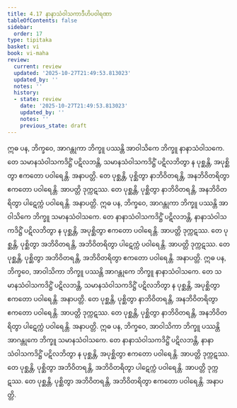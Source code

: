 ```yaml
---
title: 4.17 နာနာသံဝါသကာဒီဟိပဝါရဏာ
tableOfContents: false
sidebar:
  order: 17
type: tipitaka
basket: vi
book: vi-maha
review:
  current: review
  updated: '2025-10-27T21:49:53.813023'
  updated_by: ''
  notes: ''
  history:
  - state: review
    date: '2025-10-27T21:49:53.813023'
    updated_by: ''
    notes: ''
    previous_state: draft
---
```



<ReviewStatus review={frontmatter.review} showDetails={true} />

<HypothesisAnnotation frontmatter={frontmatter} />

<DynamicBreadcrumb />

<Division number="230" book="vi-maha" e="ch" v="3" p="246">

<Paragraph number="1057" book="vi-maha">
ဣဓ ပန, ဘိက္ခဝေ, အာဂန္တုကာ ဘိက္ခူ ပဿန္တိ အာဝါသိကေ ဘိက္ခူ နာနာသံဝါသကေ. တေ သမာနသံဝါသကဒိဋ္ဌိံ ပဋိလဘန္တိ, သမာနသံဝါသကဒိဋ္ဌိံ ပဋိလဘိတွာ န ပုစ္ဆန္တိ, အပုစ္ဆိတွာ ဧကတော ပဝါရေန္တိ. အနာပတ္တိ. တေ ပုစ္ဆန္တိ, ပုစ္ဆိတွာ နာဘိဝိတရန္တိ, အနဘိဝိတရိတွာ ဧကတော ပဝါရေန္တိ. အာပတ္တိ ဒုက္ကဋဿ. တေ ပုစ္ဆန္တိ, ပုစ္ဆိတွာ နာဘိဝိတရန္တိ, အနဘိဝိတရိတွာ ပါဋေက္ကံ ပဝါရေန္တိ. အနာပတ္တိ.
</Paragraph>

<Paragraph number="1058" book="vi-maha">
ဣဓ ပန, ဘိက္ခဝေ, အာဂန္တုကာ ဘိက္ခူ ပဿန္တိ အာဝါသိကေ ဘိက္ခူ သမာနသံဝါသကေ. တေ နာနာသံဝါသကဒိဋ္ဌိံ ပဋိလဘန္တိ, နာနာသံဝါသကဒိဋ္ဌိံ ပဋိလဘိတွာ န ပုစ္ဆန္တိ, အပုစ္ဆိတွာ ဧကတော ပဝါရေန္တိ. အာပတ္တိ ဒုက္ကဋဿ. တေ ပုစ္ဆန္တိ, ပုစ္ဆိတွာ အဘိဝိတရန္တိ, အဘိဝိတရိတွာ ပါဋေက္ကံ ပဝါရေန္တိ. အာပတ္တိ ဒုက္ကဋဿ. တေ ပုစ္ဆန္တိ, ပုစ္ဆိတွာ အဘိဝိတရန္တိ, အဘိဝိတရိတွာ ဧကတော ပဝါရေန္တိ. အနာပတ္တိ.
</Paragraph>

<Paragraph number="1059" book="vi-maha">
ဣဓ ပန, ဘိက္ခဝေ, အာဝါသိကာ ဘိက္ခူ ပဿန္တိ အာဂန္တုကေ ဘိက္ခူ နာနာသံဝါသကေ. တေ သမာနသံဝါသကဒိဋ္ဌိံ ပဋိလဘန္တိ, သမာနသံဝါသကဒိဋ္ဌိံ ပဋိလဘိတွာ န ပုစ္ဆန္တိ, အပုစ္ဆိတွာ ဧကတော ပဝါရေန္တိ. အနာပတ္တိ. တေ ပုစ္ဆန္တိ, ပုစ္ဆိတွာ နာဘိဝိတရန္တိ, အနဘိဝိတရိတွာ ဧကတော ပဝါရေန္တိ. အာပတ္တိ ဒုက္ကဋဿ. တေ ပုစ္ဆန္တိ, ပုစ္ဆိတွာ နာဘိဝိတရန္တိ, အနဘိဝိတရိတွာ ပါဋေက္ကံ ပဝါရေန္တိ. အနာပတ္တိ.
</Paragraph>

<Paragraph number="1060" book="vi-maha">
ဣဓ ပန, ဘိက္ခဝေ, အာဝါသိကာ ဘိက္ခူ ပဿန္တိ အာဂန္တုကေ ဘိက္ခူ သမာနသံဝါသကေ. တေ နာနာသံဝါသကဒိဋ္ဌိံ ပဋိလဘန္တိ, နာနာသံဝါသကဒိဋ္ဌိံ ပဋိလဘိတွာ န ပုစ္ဆန္တိ, အပုစ္ဆိတွာ ဧကတော ပဝါရေန္တိ. အာပတ္တိ ဒုက္ကဋဿ. တေ ပုစ္ဆန္တိ, ပုစ္ဆိတွာ အဘိဝိတရန္တိ, အဘိဝိတရိတွာ ပါဋေက္ကံ ပဝါရေန္တိ. အာပတ္တိ ဒုက္ကဋဿ. တေ ပုစ္ဆန္တိ, ပုစ္ဆိတွာ အဘိဝိတရန္တိ, အဘိဝိတရိတွာ ဧကတော ပဝါရေန္တိ. အနာပတ္တိ.
</Paragraph>
</Division>